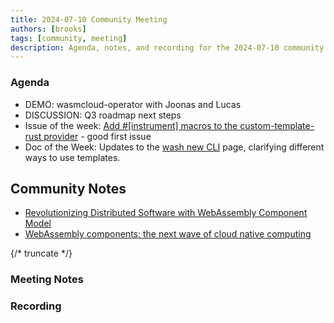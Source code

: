 ```yaml
---
title: 2024-07-10 Community Meeting
authors: [brooks]
tags: [community, meeting]
description: Agenda, notes, and recording for the 2024-07-10 community meeting
---
```



### Agenda

- DEMO: wasmcloud-operator with Joonas and Lucas
- DISCUSSION: Q3 roadmap next steps
- Issue of the week: [Add #[instrument] macros to the custom-template-rust provider](https://github.com/wasmCloud/wasmCloud/issues/2402) - good first issue
- Doc of the Week: Updates to the [wash new CLI](https://wasmcloud.com/docs/cli/new) page, clarifying different ways to use templates.

## Community Notes
- [Revolutionizing Distributed Software with WebAssembly Component Model](https://medium.com/wasi-articles/revolutionizing-distributed-software-with-webassembly-component-model-412574d2881a)
- [WebAssembly components: the next wave of cloud native computing ](https://www.cncf.io/blog/2024/07/09/webassembly-components-the-next-wave-of-cloud-native-computing/)

{/* truncate */}

### Meeting Notes

### Recording

<ReactPlayer url='https://www.youtube.com/watch?v=239Q_hAKqPw' controls />
